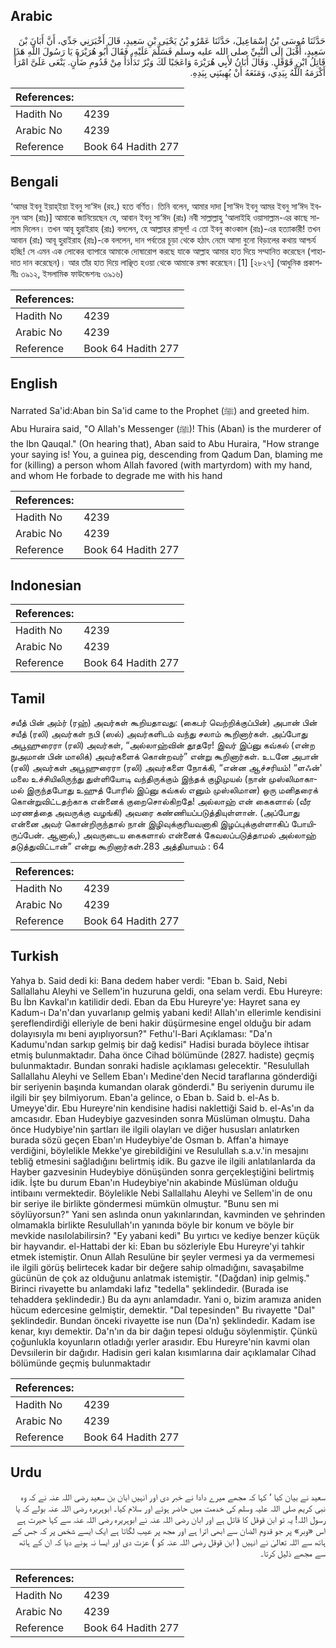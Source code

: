 ## Arabic


<div dir="rtl" lang="ar" style={{fontSize:'larger',backgroundColor:'#f8f9fa',padding:20}}>
حَدَّثَنَا مُوسَى بْنُ إِسْمَاعِيلَ، حَدَّثَنَا عَمْرُو بْنُ يَحْيَى بْنِ سَعِيدٍ، قَالَ أَخْبَرَنِي جَدِّي، أَنَّ أَبَانَ بْنَ سَعِيدٍ، أَقْبَلَ إِلَى النَّبِيِّ صلى الله عليه وسلم فَسَلَّمَ عَلَيْهِ، فَقَالَ أَبُو هُرَيْرَةَ يَا رَسُولَ اللَّهِ هَذَا قَاتِلُ ابْنِ قَوْقَلٍ‏.‏ وَقَالَ أَبَانُ لأَبِي هُرَيْرَةَ وَاعَجَبًا لَكَ وَبْرٌ تَدَأْدَأَ مِنْ قَدُومِ ضَأْنٍ‏.‏ يَنْعَى عَلَىَّ امْرَأً أَكْرَمَهُ اللَّهُ بِيَدِي، وَمَنَعَهُ أَنْ يُهِينَنِي بِيَدِهِ‏.‏
</div>
<div style={{backgroundColor:'#f8f9fa',padding:20, marginBottom: 10}}><table> <thead> <tr> <th>References:</th> <th></th> </tr> </thead> <tbody><tr><td>Hadith No</td><td>4239</td></tr><tr><td>Arabic No</td><td>4239</td></tr><tr><td>Reference</td><td>Book 64 Hadith 277</td></tr></tbody></table></div>

## Bengali


<div dir="ltr" lang="bn" style={{fontSize:'larger',backgroundColor:'#f8f9fa',padding:20}}>
‘আমর ইবনু ইয়াহ্ইয়া ইবনু সা‘ঈদ (রহ.) হতে বর্ণিত। তিনি বলেন, আমার দাদা [সা‘ঈদ ইবনু আমর ইবনু সা‘ঈদ ইবনুল আস (রাঃ)] আমাকে জানিয়েছেন যে, আবান ইবনু সা‘ঈদ (রাঃ) নবী সাল্লাল্লাহু ‘আলাইহি ওয়াসাল্লাম-এর কাছে সালাম দিলেন। তখন আবূ হুরাইরাহ (রাঃ) বললেন, হে আল্লাহর রাসূল! এ তো ইবনু কাওকাল (রাঃ)-এর হত্যাকারী! তখন আবান (রাঃ) আবূ হুরাইরাহ (রাঃ)-কে বললেন, দান পর্বতের চূড়া থেকে হঠাৎ নেমে আসা বুনো বিড়ালের কথায় আশ্চর্য হচ্ছি! সে এমন এক লোকের ব্যাপারে আমাকে দোষারোপ করছে যাকে আল্লাহ আমার হাত দিয়ে সম্মানিত করেছেন (শাহাদাত দান করেছেন)। আর তাঁর হাত দিয়ে লাঞ্ছিত হওয়া থেকে আমাকে রক্ষা করেছেন।[1] [২৮২৭] (আধুনিক প্রকাশনীঃ ৩৯১২, ইসলামিক ফাউন্ডেশনঃ ৩৯১৬)
</div>
<div style={{backgroundColor:'#f8f9fa',padding:20, marginBottom: 10}}><table> <thead> <tr> <th>References:</th> <th></th> </tr> </thead> <tbody><tr><td>Hadith No</td><td>4239</td></tr><tr><td>Arabic No</td><td>4239</td></tr><tr><td>Reference</td><td>Book 64 Hadith 277</td></tr></tbody></table></div>

## English


<div dir="ltr" lang="en" style={{fontSize:'larger',backgroundColor:'#f8f9fa',padding:20}}>
Narrated Sa'id:Aban bin Sa'id came to the Prophet (ﷺ) and greeted him. Abu Huraira said, "O Allah's Messenger (ﷺ)! This (Aban) is the murderer of the Ibn Qauqal." (On hearing that), Aban said to Abu Huraira, "How strange your saying is! You, a guinea pig, descending from Qadum Dan, blaming me for (killing) a person whom Allah favored (with martyrdom) with my hand, and whom He forbade to degrade me with his hand
</div>
<div style={{backgroundColor:'#f8f9fa',padding:20, marginBottom: 10}}><table> <thead> <tr> <th>References:</th> <th></th> </tr> </thead> <tbody><tr><td>Hadith No</td><td>4239</td></tr><tr><td>Arabic No</td><td>4239</td></tr><tr><td>Reference</td><td>Book 64 Hadith 277</td></tr></tbody></table></div>

## Indonesian


<div dir="ltr" lang="id" style={{fontSize:'larger',backgroundColor:'#f8f9fa',padding:20}}>

</div>
<div style={{backgroundColor:'#f8f9fa',padding:20, marginBottom: 10}}><table> <thead> <tr> <th>References:</th> <th></th> </tr> </thead> <tbody><tr><td>Hadith No</td><td>4239</td></tr><tr><td>Arabic No</td><td>4239</td></tr><tr><td>Reference</td><td>Book 64 Hadith 277</td></tr></tbody></table></div>

## Tamil


<div dir="ltr" lang="ta" style={{fontSize:'larger',backgroundColor:'#f8f9fa',padding:20}}>
சயீத் பின் அம்ர் (ரஹ்) அவர்கள் கூறியதாவது: (கைபர் வெற்றிக்குப்பின்) அபான் பின் சயீத் (ரலி) அவர்கள் நபி (ஸல்) அவர்களிடம் வந்து சலாம் கூறினார்கள். அப்போது அபூஹுரைரா (ரலி) அவர்கள், “அல்லாஹ்வின் தூதரே! இவர் இப்னு கவ்கல் (என்ற நுஅமான் பின் மாலிக்) அவர்களைக் கொன்றவர்” என்று கூறினார்கள். உடனே அபான் (ரலி) அவர்கள் அபூஹுரைரா (ரலி) அவர்களை நோக்கி, “என்ன ஆச்சரியம்! “ளஃன்' மலை உச்சியிலிருந்து துள்ளியோடி வந்திருக்கும் இந்தக் குழிமுயல் (நான் முஸ்லிமாகாமல் இருந்தபோது உஹுத் போரில் இப்னு கவ்கல் எனும் முஸ்லிமான) ஒரு மனிதரைக் கொன்றுவிட்டதற்காக என்னைக் குறைசொல்கிறதே! அல்லாஹ் என் கைகளால் (வீர மரணத்தை அவருக்கு வழங்கி) அவரை கண்ணியப்படுத்தியுள்ளான். (அப்போது என்னை அவர் கொன்றிருந்தால் நான் இழிவுக்குரியவனாகி இழப்புக்குள்ளாகிப் போயிருப்பேன். ஆனால்,) அவருடைய கைகளால் என்னைக் கேவலப்படுத்தாமல் அல்லாஹ் தடுத்துவிட்டான்” என்று கூறினார்கள்.283 அத்தியாயம் : 64
</div>
<div style={{backgroundColor:'#f8f9fa',padding:20, marginBottom: 10}}><table> <thead> <tr> <th>References:</th> <th></th> </tr> </thead> <tbody><tr><td>Hadith No</td><td>4239</td></tr><tr><td>Arabic No</td><td>4239</td></tr><tr><td>Reference</td><td>Book 64 Hadith 277</td></tr></tbody></table></div>

## Turkish


<div dir="ltr" lang="tr" style={{fontSize:'larger',backgroundColor:'#f8f9fa',padding:20}}>
Yahya b. Said dedi ki: Bana dedem haber verdi: "Eban b. Said, Nebi Sallallahu Aleyhi ve Sellem'in huzuruna geldi, ona selam verdi. Ebu Hureyre: Bu İbn Kavkal'ın katilidir dedi. Eban da Ebu Hureyre'ye: Hayret sana ey Kadum-ı Da'n'dan yuvarlanıp gelmiş yabani kedi! Allah'ın ellerimle kendisini şereflendirdiği elleriyle de beni hakir düşürmesine engel olduğu bir adam dolayısıyla mı beni ayıplıyorsun?" Fethu'l-Bari Açıklaması: "Da'n Kadumu'ndan sarkıp gelmiş bir dağ kedisi" Hadisi burada böylece ihtisar etmiş bulunmaktadır. Daha önce Cihad bölümünde (2827. hadiste) geçmiş bulunmaktadır. Bundan sonraki hadisle açıklaması gelecektir. "Resulullah Sallallahu Aleyhi ve Sellem Eban'ı Medine'den Necid taraflarına gönderdiği bir seriyenin başında kumandan olarak gönderdi." Bu seriyenin durumu ile ilgili bir şey bilmiyorum. Eban'a gelince, o Eban b. Said b. el-As b. Umeyye'dir. Ebu Hureyre'nin kendisine hadisi naklettiği Said b. el-As'ın da amcasıdır. Eban Hudeybiye gazvesinden sonra Müslüman olmuştu. Daha önce Hudybiye'nin şartları ile ilgili olayları ve diğer hususları anlatırken burada sözü geçen Eban'ın Hudeybiye'de Osman b. Affan'a himaye verdiğini, böylelikle Mekke'ye girebildiğini ve Resulullah s.a.v.'in mesajını tebliğ etmesini sağladığını belirtmiş idik. Bu gazve ile ilgili anlatılanlarda da Hayber gazvesinin Hudeybiye dönüşünden sonra gerçekleştiğini belirtmiş idik. İşte bu durum Eban'ın Hudeybiye'nin akabinde Müslüman olduğu intibaını vermektedir. Böylelikle Nebi Sallallahu Aleyhi ve Sellem'in de onu bir seriye ile birlikte göndermesi mümkün olmuştur. "Bunu sen mi söylüyorsun?" Yani sen aslında onun yakınlarından, kavminden ve şehrinden olmamakla birlikte Resulullah'ın yanında böyle bir konum ve böyle bir mevkide nasılolabilirsin? "Ey yabani kedi" Bu yırtıcı ve kediye benzer küçük bir hayvandır. el-Hattabi der ki: Eban bu sözleriyle Ebu Hureyre'yi tahkir etmek istemiştir. Onun Allah Resulüne bir şeyler vermesi ya da vermemesi ile ilgili görüş belirtecek kadar bir değere sahip olmadığını, savaşabilme gücünün de çok az olduğunu anlatmak istemiştir. "(Dağdan) inip gelmiş." Birinci rivayette bu anlamdaki lafız "tedella" şeklindedir. (Burada ise tehaddera şeklindedir.) Bu da aynı anlamdadır. Yani o, bizim aramıza aniden hücum edercesine gelmiştir, demektir. "Dal tepesinden" Bu rivayette "Dal" şeklindedir. Bundan önceki rivayette ise nun (Da'n) şeklindedir. Kadam ise kenar, kıyı demektir. Da'n'ın da bir dağın tepesi olduğu söylenmiştir. Çünkü çoğunlukla koyunların otladığı yerler arasıdır. Ebu Hureyre'nin kavmi olan Devsıilerin bir dağıdır. Hadisin geri kalan kısımlarına dair açıklamalar Cihad bölümünde geçmiş bulunmaktadır
</div>
<div style={{backgroundColor:'#f8f9fa',padding:20, marginBottom: 10}}><table> <thead> <tr> <th>References:</th> <th></th> </tr> </thead> <tbody><tr><td>Hadith No</td><td>4239</td></tr><tr><td>Arabic No</td><td>4239</td></tr><tr><td>Reference</td><td>Book 64 Hadith 277</td></tr></tbody></table></div>

## Urdu


<div dir="rtl" lang="ur" style={{fontSize:'larger',backgroundColor:'#f8f9fa',padding:20}}>
سعید نے بیان کیا ‘ کہا کہ مجھے میرے دادا نے خبر دی اور انہیں ابان بن سعید رضی اللہ عنہ نے کہ وہ نبی کریم صلی اللہ علیہ وسلم کی خدمت میں حاضر ہوئے اور سلام کیا۔ ابوہریرہ رضی اللہ عنہ بولے کہ یا رسول اللہ! یہ تو ابن قوقل کا قاتل ہے اور ابان رضی اللہ عنہ نے ابوہریرہ رضی اللہ عنہ سے کہا حیرت ہے اس «وبر» پر جو قدوم الضان سے ابھی اترا ہے اور مجھ پر عیب لگاتا ہے ایک ایسے شخص پر کہ جس کے ہاتھ سے اللہ تعالیٰ نے انہیں ( ابن قوقل رضی اللہ عنہ کو ) عزت دی اور ایسا نہ ہونے دیا کہ ان کے ہاتھ سے مجھے ذلیل کرتا۔
</div>
<div style={{backgroundColor:'#f8f9fa',padding:20, marginBottom: 10}}><table> <thead> <tr> <th>References:</th> <th></th> </tr> </thead> <tbody><tr><td>Hadith No</td><td>4239</td></tr><tr><td>Arabic No</td><td>4239</td></tr><tr><td>Reference</td><td>Book 64 Hadith 277</td></tr></tbody></table></div>